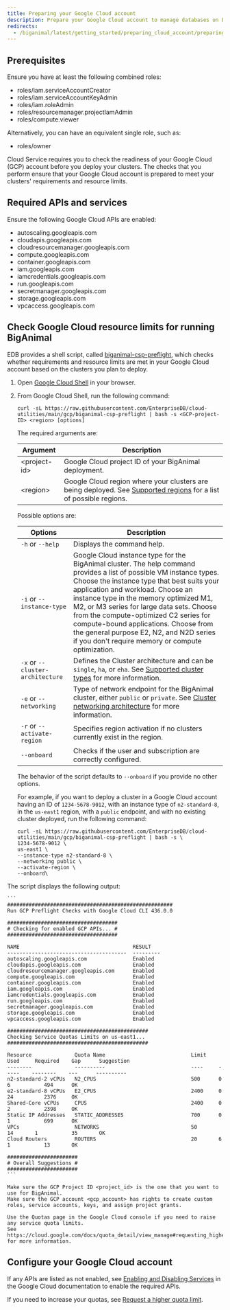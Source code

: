 ```yaml
---
title: Preparing your Google Cloud account
description: Prepare your Google Cloud account to manage databases on EDB Postgres AI Cloud Service.
redirects:
  - /biganimal/latest/getting_started/preparing_cloud_account/preparing_gcp/ #generated for BigAnimal URL path removal branch
---
```


## Prerequisites

Ensure you have at least the following combined roles:

-   roles/iam.serviceAccountCreator
-   roles/iam.serviceAccountKeyAdmin
-   roles/iam.roleAdmin
-   roles/resourcemanager.projectIamAdmin
-   roles/compute.viewer

Alternatively, you can have an equivalent single role, such as:

-   roles/owner

Cloud Service requires you to check the readiness of your Google Cloud (GCP) account before you deploy your clusters. The checks that you perform ensure that your Google Cloud account is prepared to meet your clusters' requirements and resource limits.

## Required APIs and services

Ensure the following Google Cloud APIs are enabled:

-   autoscaling.googleapis.com               
-   cloudapis.googleapis.com                 
-   cloudresourcemanager.googleapis.com      
-   compute.googleapis.com                   
-   container.googleapis.com                 
-   iam.googleapis.com                       
-   iamcredentials.googleapis.com            
-   run.googleapis.com                       
-   secretmanager.googleapis.com             
-   storage.googleapis.com                   
-   vpcaccess.googleapis.com     

## Check Google Cloud resource limits for running BigAnimal

EDB provides a shell script, called [biganimal-csp-preflight](https://github.com/EnterpriseDB/cloud-utilities/blob/main/gcp/biganimal-csp-preflight), which checks whether requirements and resource limits are met in your Google Cloud account based on the clusters you plan to deploy.

1.  Open [Google Cloud Shell](https://cloud.google.com/shell) in your browser.
2.  From Google Cloud Shell, run the following command:

    ```shell
    curl -sL https://raw.githubusercontent.com/EnterpriseDB/cloud-utilities/main/gcp/biganimal-csp-preflight | bash -s <GCP-project-ID> <region> [options]
    ```

    The required arguments are:

    | Argument        | Description                                                                                                                                                                                              |
    | --------------- | -------------------------------------------------------------------------------------------------------------------------------------------------------------------------------------------------------- |
    | &lt;project-id> | Google Cloud project ID of your BigAnimal deployment.                                                                                                                                                    |
    | &lt;region>     | Google Cloud region where your clusters are being deployed. See [Supported regions](/edb-postgres-ai/cloud-service/references/supported_regions/#google-cloud-regions) for a list of possible regions. |

    Possible options are:

    | Options                          | Description                                                                                                                                                                                                                                                                                                                                                                                                                                                                     |
    | -------------------------------- | ------------------------------------------------------------------------------------------------------------------------------------------------------------------------------------------------------------------------------------------------------------------------------------------------------------------------------------------------------------------------------------------------------------------------------------------------------------------------------- |
    | `-h` or `--help`                 | Displays the command help.                                                                                                                                                                                                                                                                                                                                                                                                                                                      |
    | `-i` or `--instance-type`        | Google Cloud instance type for the BigAnimal cluster. The help command provides a list of possible VM instance types. Choose the instance type that best suits your application and workload. Choose an instance type in the memory optimized M1, M2, or M3 series for large data sets. Choose from the compute-optimized C2 series for compute-bound applications. Choose from the general purpose E2, N2, and N2D series if you don't require memory or compute optimization. |
    | `-x` or `--cluster-architecture` | Defines the Cluster architecture and can be `single`, `ha`, or `eha`. See [Supported cluster types](/edb-postgres-ai/cloud-service/references/supported_cluster_types/) for more information.                                                                                                                                                                                                                                                                                   |
    | `-e` or `--networking`           | Type of network endpoint for the BigAnimal cluster, either `public` or `private`. See [Cluster networking architecture](/edb-postgres-ai/cloud-service/getting_started/your_cloud_account/cluster_networking/) for more information.                                                                                                                                                                                                                                            |
    | `-r` or `--activate-region`      | Specifies region activation if no clusters currently exist in the region.                                                                                                                                                                                                                                                                                                                                                                                                       |
    | `--onboard`                      | Checks if the user and subscription are correctly configured.                                                                                                                                                                                                                                                                                                                                                                                                                   |

    The behavior of the script defaults to `--onboard` if you provide no other options.

    For example, if you want to deploy a cluster in a Google Cloud account having an ID of `1234-5678-9012`, with an instance type of `n2-standard-8`, in the `us-east1` region, with a `public` endpoint, and with no existing cluster deployed, run the following command:

    ```shell
    curl -sL https://raw.githubusercontent.com/EnterpriseDB/cloud-utilities/main/gcp/biganimal-csp-preflight | bash -s \
    1234-5678-9012 \
    us-east1 \
    --instance-type n2-standard-8 \
    --networking public \
    --activate-region \
    --onboard\
    ```

The script displays the following output:

````
```
######################################################
Run GCP Preflight Checks with Google Cloud CLI 436.0.0

####################################
# Checking for enabled GCP APIs... #
####################################

NAME                                     RESULT
---------------------------------------  ---------
autoscaling.googleapis.com               Enabled
cloudapis.googleapis.com                 Enabled
cloudresourcemanager.googleapis.com      Enabled
compute.googleapis.com                   Enabled
container.googleapis.com                 Enabled
iam.googleapis.com                       Enabled
iamcredentials.googleapis.com            Enabled
run.googleapis.com                       Enabled
secretmanager.googleapis.com             Enabled
storage.googleapis.com                   Enabled
vpcaccess.googleapis.com                 Enabled

##############################################
Checking Service Quotas Limits on us-east1...
##############################################

Resource              Quota Name                            Limit    Used     Required    Gap      Suggestion
--------              ----------                            ----     -----    --------    ---      ----------
n2-standard-2 vCPUs   N2_CPUS                               500      0        6           494      OK
e2-standard-8 vCPUs   E2_CPUS                               2400     0        24          2376     OK
Shared-Core vCPUs     CPUS                                  2400     0        2           2398     OK
Static IP Addresses   STATIC_ADDRESSES                      700      0        1           699      OK
VPCs                  NETWORKS                              50       14       1           35       OK
Cloud Routers         ROUTERS                               20       6        1           13       OK

#######################
# Overall Suggestions #
#######################
```

Make sure the GCP Project ID <project_id> is the one that you want to use for BigAnimal.
Make sure the GCP account <gcp_account> has rights to create custom roles, service accounts, keys, and assign project grants.

Use the Quotas page in the Google Cloud console if you need to raise any service quota limits.
See https://cloud.google.com/docs/quota_detail/view_manage#requesting_higher_quota for more information.
````

## Configure your Google Cloud account

If any APIs are listed as not enabled, see [Enabling and Disabling Services](https://cloud.google.com/service-usage/docs/enable-disable) in the Google Cloud documentation to enable the required APIs. 

If you need to increase your quotas, see [Request a higher quota limit](https://cloud.google.com/docs/quota_detail/view_manage#requesting_higher_quota).
